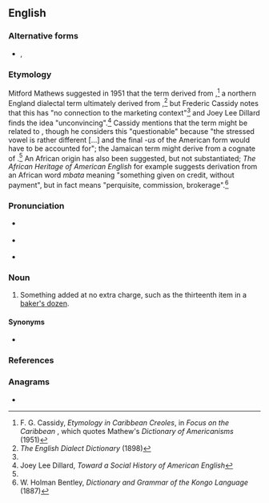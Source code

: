 ==English==

===Alternative forms===
* {{l|en|broadus}}, {{l|en|brawtus}}

===Etymology===
Mitford Mathews suggested in 1951 that the term derived from {{m|en||brot|scrap(s), small amount(s)}},<ref name="Cassidy">F. G. Cassidy, ''Etymology in Caribbean Creoles'', in ''Focus on the Caribbean'' {{ISBN|9027248664}}, which quotes Mathew's ''Dictionary of Americanisms'' (1951)</ref> a northern England dialectal term ultimately derived from {{cog|ang|brēotan}},<ref>''The English Dialect Dictionary'' (1898)</ref> but Frederic Cassidy notes that this has "no connection to the marketing context"<ref name="Cassidy"/> and Joey Lee Dillard finds the idea "unconvincing".<ref>Joey Lee Dillard, ''Toward a Social History of American English''</ref> Cassidy mentions that the term might be related to {{cog|jam|braata||little extra given by a seller to a buyer}}, though he considers this "questionable" because "the stressed vowel is rather different [...] and the final ''-us'' of the American form would have to be accounted for"; the Jamaican term might derive from a {{cog|es|-}} cognate of {{cog|pt|barato||favour}}.<ref name="Cassidy"/> An African origin has also been suggested, but not substantiated; ''The African Heritage of American English'' for example suggests derivation from an African word ''mbata'' meaning "something given on credit, without payment", but {{cog|kg|mbata}} in fact means "perquisite, commission, brokerage".<ref>W. Holman Bentley, ''Dictionary and Grammar of the Kongo Language'' (1887)</ref><!--
Alternatively, possibly from {{der|en|grc|-}} {{term|βρωτός||lang=grc|tr=brōtós|edible}}. -- Says who?
-->

===Pronunciation===
* {{a|UK}} {{IPA|en|/ˈbɹəʊ.təs/}}
* {{a|US}} {{IPA|en|/ˈbɹoʊ.təs/}}
* {{rhymes|en|əʊtəs|oʊtəs|s=2}}

===Noun===
{{en-noun}}

# {{lb|en|dialectal|chiefly|Southern US}} Something added at no extra charge, such as the thirteenth item in a [[baker's dozen]].

====Synonyms====
* {{sense|something added at no extra charge}} {{l|en|lagniappe}}

===References===
<references/>

===Anagrams===
* {{anagrams|en|a=borstu|or bust|robust|turbos}}